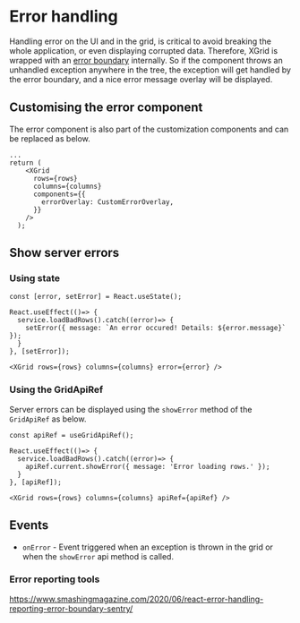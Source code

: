 
<Meta title="1. Docs/13. Error handling" component={XGrid} />

# Error handling

Handling error on the UI and in the grid, is critical to avoid breaking the whole application, or even displaying corrupted data.
Therefore, XGrid is wrapped with an [error boundary](https://reactjs.org/docs/error-boundaries.html) internally. So if the component throws an unhandled exception anywhere in the tree,
the exception will get handled by the error boundary, and a nice error message overlay will be displayed.

<ExceptionDemo />

## Customising the error component

The error component is also part of the customization components and can be replaced as below.

```tsx
...
return (
    <XGrid
      rows={rows}
      columns={columns}
      components={{
        errorOverlay: CustomErrorOverlay,
      }}
    />
  );
```

<CustomErrorDemo />

## Show server errors

### Using state

```tsx
const [error, setError] = React.useState();

React.useEffect(()=> {
  service.loadBadRows().catch((error)=> {
    setError({ message: `An error occured! Details: ${error.message}` });
  }
}, [setError]);

<XGrid rows={rows} columns={columns} error={error} />
```

<ServerErrorStateDemo />

### Using the GridApiRef

Server errors can be displayed using the `showError` method of the `GridApiRef` as below.

```tsx
const apiRef = useGridApiRef();

React.useEffect(()=> {
  service.loadBadRows().catch((error)=> {
    apiRef.current.showError({ message: 'Error loading rows.' });
  }
}, [apiRef]);

<XGrid rows={rows} columns={columns} apiRef={apiRef} />
```

<ServerErrorDemo />

## Events

- `onError` - Event triggered when an exception is thrown in the grid or when the `showError` api method is called.

### Error reporting tools

https://www.smashingmagazine.com/2020/06/react-error-handling-reporting-error-boundary-sentry/
